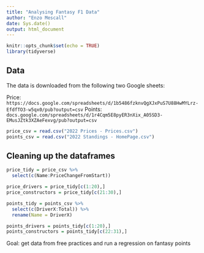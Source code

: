 ```yaml
---
title: "Analysing Fantasy F1 Data"
author: "Enzo Mescall"
date: Sys.date()
output: html_document
---
```


```r
knitr::opts_chunk$set(echo = TRUE)
library(tidyverse)
```

## Data

The data is downloaded from the following two Google sheets:

Price: `https://docs.google.com/spreadsheets/d/1b5486fzknvQgXJxPuS7U88HwMYLrz-EfdfTO3-w5qx0/pub?output=csv`
Points: `docs.google.com/spreadsheets/d/1r4Cqm5E8pyER3nXix_A05SD3-EMusJZtk3XZAeFexvg/pub?output=csv`

```r
price_csv = read.csv("2022 Prices - Prices.csv")
points_csv = read.csv("2022 Standings - HomePage.csv")
```

## Cleaning up the dataframes

```r
price_tidy = price_csv %>%
  select(c(Name:PriceChangeFromStart))

price_drivers = price_tidy[c(1:20),]
price_constructors = price_tidy[c(21:30),]

points_tidy = points_csv %>%
  select(c(DriverX:Total)) %>%
  rename(Name = DriverX)

points_drivers = points_tidy[c(1:20),]
points_constructors = points_tidy[c(22:31),]
```

Goal: get data from free practices and run a regression on fantasy points